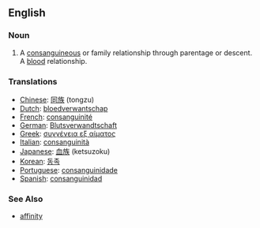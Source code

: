 == English ==

=== Noun ===
#A [[consanguineous]] or family relationship through parentage or descent.  A [[blood]] relationship.

=== Translations ===

*[[Chinese]]: [[同族]] (tongzu)
*[[Dutch]]: [[bloedverwantschap]]
*[[French]]: [[consanguinité]]
*[[German]]: [[Blutsverwandtschaft]]
*[[Greek]]: [[συγγένεια εξ αίματος]]
*[[Italian]]: [[consanguinità]]
*[[Japanese]]: [[血族]] (ketsuzoku)
*[[Korean]]: [[동족]]
*[[Portuguese]]: [[consanguinidade]]
*[[Spanish]]: [[consanguinidad]]

===See Also===
*[[affinity]]